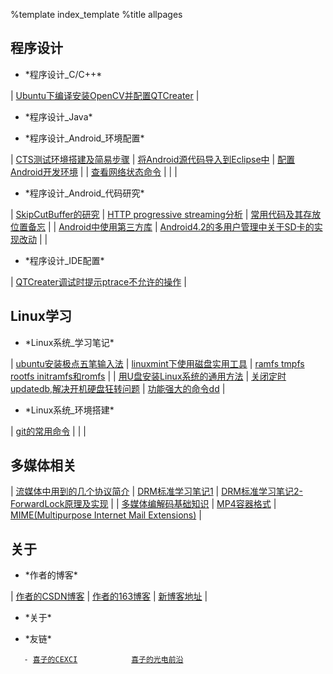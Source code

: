 
%template index_template
%title allpages

==程序设计==
* *程序设计_C/C++*
| [[程序设计_C&C++_Ubuntu下编译安装OpenCV并配置QTCreater|Ubuntu下编译安装OpenCV并配置QTCreater]] |

* *程序设计_Java*


* *程序设计_Android_环境配置*
| [[程序设计_Android_环境配置_CTS测试环境搭建及简易步骤|CTS测试环境搭建及简易步骤]] | [[程序设计_Android_环境配置_将Android源代码导入到Eclipse中|将Android源代码导入到Eclipse中]] | [[程序设计_Android_环境配置_配置Android开发环境|配置Android开发环境]] |
| [[程序设计_Android环境配置_查看网络状态命令|查看网络状态命令]]                    |                                                                                             |                                                                       |


* *程序设计_Android_代码研究*
| [[程序设计_Android_代码研究_SkipCutBuffer的研究|SkipCutBuffer的研究]]     | [[程序设计_Android_代码研究_HTTP-progressive-streaming分析|HTTP progressive streaming分析]]                         | [[程序设计_Android_代码研究_常用代码及其存放位置备忘|常用代码及其存放位置备忘]] |
| [[程序设计_Android_代码研究_Android中使用第三方库|Android中使用第三方库]] | [[程序设计_Android_代码研究_Android4.2的多用户管理中关于SD卡的实现改动|Android4.2的多用户管理中关于SD卡的实现改动]] |                                                                                 |

* *程序设计_IDE配置*
| [[程序设计_IDE配置_QTCreater调试时提示ptrace不允许的操作|QTCreater调试时提示ptrace不允许的操作]] |

==Linux学习==
* *Linux系统_学习笔记*
| [[Linux系统_学习笔记_ubuntu安装极点五笔输入法|ubuntu安装极点五笔输入法]]          | [[Linux系统_学习笔记_linuxmint下使用磁盘实用工具|linuxmint下使用磁盘实用工具]]                     | [[Linux系统_学习笔记_tmpfs|ramfs tmpfs rootfs initramfs和romfs]] |
| [[Linuxt系统_学习笔记_用U盘安装Linux系统的通用方法|用U盘安装Linux系统的通用方法]] | [[Linux系统_学习笔记_关闭定时updatedb,解决开机硬盘狂转问题|关闭定时updatedb,解决开机硬盘狂转问题]] | [[Linux系统_学习笔记_功能强大的命令dd|功能强大的命令dd]]         |


* *Linux系统_环境搭建*
| [[Linux系统_环境搭建_git的常用命令|git的常用命令]] | | |


==多媒体相关==
| [[多媒体相关_流媒体中用到的几个协议简介|流媒体中用到的几个协议简介]] | [[多媒体相关_DRM标准学习笔记1|DRM标准学习笔记1]] | [[多媒体相关_DRM标准学习笔记2-ForwardLock原理及实现|DRM标准学习笔记2-ForwardLock原理及实现]] |
| [[多媒体相关_多媒体编解码基础知识|多媒体编解码基础知识]]             | [[多媒体相关_MP4容器格式|MP4容器格式]]           | [[多媒体相关_MIME|MIME(Multipurpose Internet Mail Extensions)]]                              |


==关于==
* *作者的博客*
| [[http://blog.csdn.net/zzqhost|作者的CSDN博客]] | [[http://zzqhost.blog.163.com|作者的163博客]] | [[http://ftp105557.host185.web522.com/|新博客地址]] |


* *关于*

* *友链*
    - [[http://www.cexci.com/|喜子的CEXCI]]            [[http://www.oeleader.net/|喜子的光电前沿]]
